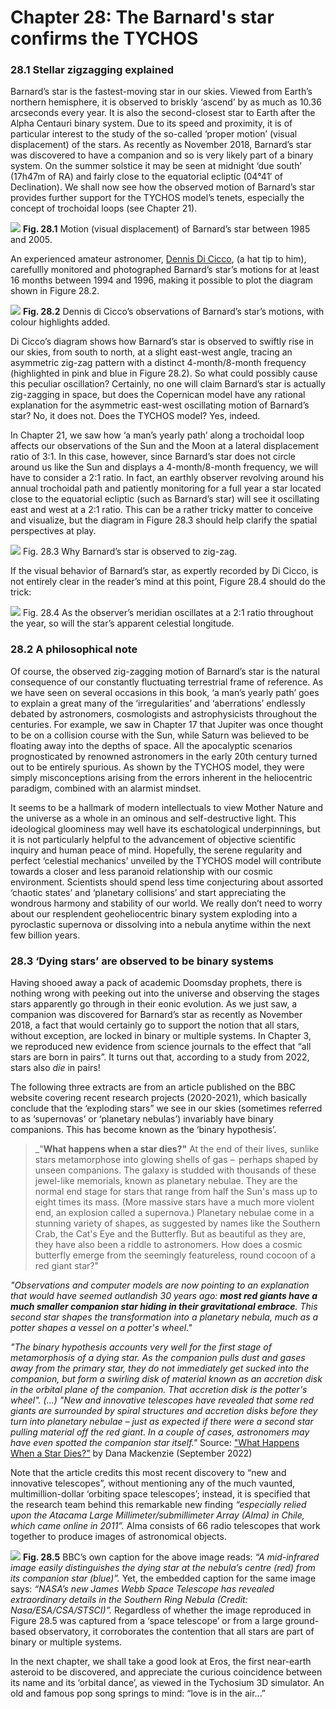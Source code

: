 Chapter 28: The Barnard's star confirms the TYCHOS
===========================================

### 28.1 Stellar zigzagging explained

Barnard’s star is the fastest-moving star in our skies. Viewed from Earth’s northern hemisphere, it is observed to briskly ‘ascend’ by as much as 10.36 arcseconds every year. It is also the second-closest star to Earth after the Alpha Centauri binary system. Due to its speed and proximity, it is of particular interest to the study of the so-called ‘proper motion’ (visual displacement) of the stars. As recently as November 2018, Barnard’s star was discovered to have a companion and so is very likely part of a binary system. On the summer solstice it may be seen at midnight ‘due south’ (17h47m of RA) and fairly close to the equatorial ecliptic (04°41′ of Declination). We shall now see how the observed motion of Barnard’s star provides further support for the TYCHOS model’s tenets, especially the concept of trochoidal loops (see Chapter 21).

![](https://septclues.com/TYCHOS/BarnardsStar_1985_2005.jpg)
**Fig. 28.1** Motion (visual displacement) of Barnard’s star between 1985 and 2005.

An experienced amateur astronomer, [Dennis Di Cicco](https://en.wikipedia.org/wiki/Dennis_di_Cicco), (a hat tip to him), carefullly monitored and photographed Barnard’s star’s motions for at least 16 months between 1994 and 1996, making it possible to plot the diagram shown in Figure 28.2.

![](https://septclues.com/TYCHOS/BarnardsStar_DECICCO_01.jpg)
**Fig. 28.2** Dennis di Cicco’s observations of Barnard’s star’s motions, with colour highlights added.

Di Cicco’s diagram shows how Barnard’s star is observed to swiftly rise in our skies, from south to north, at a slight east-west angle, tracing an asymmetric zig-zag pattern with a distinct 4-month/8-month frequency (highlighted in pink and blue in Figure 28.2). So what could possibly cause this peculiar oscillation? Certainly, no one will claim Barnard’s star is actually zig-zagging in space, but does the Copernican model have any rational explanation for the asymmetric east-west oscillating motion of Barnard’s star? No, it does not. Does the TYCHOS model? Yes, indeed.

In Chapter 21, we saw how ‘a man’s yearly path’ along a trochoidal loop affects our observations of the Sun and the Moon at a lateral displacement ratio of 3:1. In this case, however, since Barnard’s star does not circle around us like the Sun and displays a 4-month/8-month frequency, we will have to consider a 2:1 ratio. In fact, an earthly observer revolving around his annual trochoidal path and patiently monitoring for a full year a star located close to the equatorial ecliptic (such as Barnard’s star) will see it oscillating east and west at a 2:1 ratio. This can be a rather tricky matter to conceive and visualize, but the diagram in Figure 28.3 should help clarify the spatial perspectives at play.

![](https://septclues.com/TYCHOS/BarnardsStar_1994_1995_01.jpg)
Fig. 28.3  Why Barnard’s star is observed to zig-zag.

If the visual behavior of Barnard’s star, as expertly recorded by Di Cicco, is not entirely clear in the reader’s mind at this point, Figure 28.4 should do the trick:

![](https://septclues.com/TYCHOS/BarnardsStar_TYCHOSIUM.jpg)
Fig. 28.4 As the observer’s meridian oscillates at a 2:1 ratio throughout the year, so will the star’s apparent celestial longitude.

### 28.2 A philosophical note

Of course, the observed zig-zagging motion of Barnard’s star is the natural consequence of our constantly fluctuating terrestrial frame of reference. As we have seen on several occasions in this book, ‘a man’s yearly path’ goes to explain a great many of the ‘irregularities’ and ‘aberrations’ endlessly debated by astronomers, cosmologists and astrophysicists throughout the centuries. For example, we saw in Chapter 17 that Jupiter was once thought to be on a collision course with the Sun, while Saturn was believed to be floating away into the depths of space. All the apocalyptic scenarios prognosticated by renowned astronomers in the early 20th century turned out to be entirely spurious. As shown by the TYCHOS model, they were simply misconceptions arising from the errors inherent in the heliocentric paradigm, combined with an alarmist mindset.

It seems to be a hallmark of modern intellectuals to view Mother Nature and the universe as a whole in an ominous and self-destructive light. This ideological gloominess may well have its eschatological underpinnings, but it is not particularly helpful to the advancement of objective scientific inquiry and human peace of mind. Hopefully, the serene regularity and perfect ‘celestial mechanics’ unveiled by the TYCHOS model will contribute towards a closer and less paranoid relationship with our cosmic environment. Scientists should spend less time conjecturing about assorted ‘chaotic states’ and ‘planetary collisions’ and start appreciating the wondrous harmony and stability of our world. We really don’t need to worry about our resplendent geoheliocentric binary system exploding into a pyroclastic supernova or dissolving into a nebula anytime within the next few billion years.


### 28.3 ‘Dying stars’ are observed to be binary systems

Having shooed away a pack of academic Doomsday prophets, there is nothing wrong with peeking out into the universe and observing the stages stars apparently go through in their eonic evolution. As we just saw, a companion was discovered for Barnard’s star as recently as November 2018, a fact that would certainly go to support the notion that all stars, without exception, are locked in binary or multiple systems. In Chapter 3, we reproduced new evidence from science journals to the effect that “all stars are born in pairs”. It turns out that, according to a study from 2022, stars also _die_ in pairs!

The following three extracts are from an article published on the BBC website covering recent research projects (2020-2021), which basically conclude that the ‘exploding stars” we see in our skies (sometimes referred to as ‘supernovas’ or ‘planetary nebulas’) invariably have binary companions. This has become known as the ‘binary hypothesis’.

> _"**What happens when a star dies?"** At the end of their lives, sunlike stars metamorphose into glowing shells of gas –  perhaps shaped by unseen companions. The galaxy is studded with thousands of these jewel-like memorials, known as planetary nebulae. They are the normal end stage for stars that range from half the Sun's mass up to eight times its mass. (More massive stars have a much more violent end, an explosion called a supernova.) Planetary nebulae come in a stunning variety of shapes, as suggested by names like the Southern Crab, the Cat's Eye and the Butterfly. But as beautiful as they are, they have also been a riddle to astronomers. How does a cosmic butterfly emerge from the seemingly featureless, round cocoon of a red giant star?"

_"Observations and computer models are now pointing to an explanation that would have seemed outlandish 30 years ago: **most red giants have a much smaller companion star hiding in their gravitational embrace**. This second star shapes the transformation into a planetary nebula, much as a potter shapes a vessel on a potter's wheel."_

_"The binary hypothesis accounts very well for the first stage of metamorphosis of a dying star. As the companion pulls dust and gases away from the primary star, they do not immediately get sucked into the companion, but form a swirling disk of material known as an accretion disk in the orbital plane of the companion. That accretion disk is the potter's wheel". (...) "New and innovative telescopes have revealed that some red giants are surrounded by spiral structures and accretion disks before they turn into planetary nebulae – just as expected if there were a second star pulling material off the red giant. In a couple of cases, astronomers may have even spotted the companion star itself."_ Source: ["What Happens When a Star Dies?"](https://www.bbc.com/future/article/20220901-what-happens-when-a-star-dies) by Dana Mackenzie (September 2022)

Note that the article credits this most recent discovery to “new and innovative telescopes”, without mentioning any of the much vaunted, multimillion-dollar ‘orbiting space telescopes’; instead, it is specified that the research team behind this remarkable new finding _“especially relied upon the Atacama Large Millimeter/submillimeter Array (Alma) in Chile, which came online in 2011”._ Alma consists of 66 radio telescopes that work together to produce images of astronomical objects.    

![](https://septclues.com/TYCHOS/DYING_STARS_are_binaries_03.jpg)
**Fig. 28.5** BBC’s own caption for the above image reads: _“A mid-infrared image easily distinguishes the dying star at the nebula’s centre (red) from its companion star (blue)”._ Yet, the embedded caption for the same image says: _“NASA’s new James Webb Space Telescope has revealed extraordinary details in the Southern Ring Nebula (Credit: Nasa/ESA/CSA/STSCI)”._ Regardless of whether the image reproduced in Figure 28.5 was captured from a ‘space telescope’ or from a large ground-based observatory, it corroborates the contention that all stars are part of binary or multiple systems.

In the next chapter, we shall take a good look at Eros, the first near-earth asteroid to be discovered, and appreciate the curious coincidence between its name and its ‘orbital dance’, as viewed in the Tychosium 3D simulator. An old and famous pop song springs to mind: “love is in the air...”

